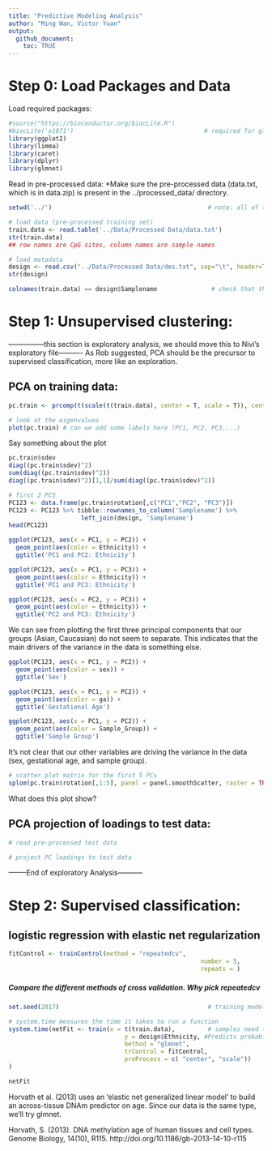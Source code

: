 ```yaml
---
title: "Predictive Modeling Analysis"
author: "Ming Wan, Victor Yuan"
output: 
  github_document:
    toc: TRUE
---
```


# Step 0: Load Packages and Data
Load required packages:


```r
#source("https://bioconductor.org/biocLite.R")
#biocLite('e1071')                                    # required for glmnet in caret
library(ggplot2)
library(limma)
library(caret)
library(dplyr)
library(glmnet)
```

Read in pre-processed data:
*Make sure the pre-processed data (data.txt, which is in data.zip) is present in the ../processed_data/ directory.

```r
setwd('../')                                           # note: all of these relative file path calls work only for knitting

# load data (pre-processed training set)
train.data <- read.table('../Data/Processed Data/data.txt')
str(train.data)
## row names are CpG sites, column names are sample names

# load metadata
design <- read.csv("../Data/Processed Data/des.txt", sep="\t", header=TRUE)
str(design)

colnames(train.data) == design$Samplename               # check that the samples are in same order
```

# Step 1: Unsupervised clustering:
---------------this section is exploratory analysis, we should move this to Nivi's exploratory file----------
As Rob suggested, PCA should be the precursor to supervised classification, more like an exploration.

## PCA on training data:

```r
pc.train <- prcomp(t(scale(t(train.data), center = T, scale = T)), center = F, scale = F)

# look at the eigenvalues
plot(pc.train) # can we add some labels here (PC1, PC2, PC3,...)
```
Say something about the plot 

```r
pc.train$sdev
diag((pc.train$sdev)^2)
sum(diag((pc.train$sdev)^2))
diag((pc.train$sdev)^2)[1,1]/sum(diag((pc.train$sdev)^2))
```

```r
# first 2 PCS
PC123 <- data.frame(pc.train$rotation[,c("PC1","PC2", "PC3")])              # Take out first 3 PCs
PC123 <- PC123 %>% tibble::rownames_to_column('Samplename') %>%             # Put sample names into column to 
                    left_join(design, 'Samplename')                         # Join the metadata info 
head(PC123)            

ggplot(PC123, aes(x = PC1, y = PC2)) + 
  geom_point(aes(color = Ethnicity)) +
  ggtitle('PC1 and PC2: Ethnicity')

ggplot(PC123, aes(x = PC1, y = PC3)) + 
  geom_point(aes(color = Ethnicity)) +
  ggtitle('PC1 and PC3: Ethnicity')

ggplot(PC123, aes(x = PC2, y = PC3)) + 
  geom_point(aes(color = Ethnicity)) +
  ggtitle('PC2 and PC3: Ethnicity')
```
We can see from plotting the first three principal components that our groups (Asian, Caucasian) do not seem to separate. This indicates that the main drivers of the variance in the data is something else.

```r
ggplot(PC123, aes(x = PC1, y = PC2)) + 
  geom_point(aes(color = sex)) +
  ggtitle('Sex')

ggplot(PC123, aes(x = PC1, y = PC2)) + 
  geom_point(aes(color = ga)) +
  ggtitle('Gestational Age')

ggplot(PC123, aes(x = PC1, y = PC2)) + 
  geom_point(aes(color = Sample_Group)) +
  ggtitle('Sample Group')
```
It's not clear that our other variables are driving the variance in the data (sex, gestational age, and sample group).

```r
# scatter plot matrix for the first 5 PCs
splom(pc.train$rotation[,1:5], panel = panel.smoothScatter, raster = TRUE)
```
What does this plot show?

## PCA projection of loadings to test data:

```r
# read pre-processed test data

# project PC loadings to test data

```

--------End of exploratory Analysis-----------

# Step 2: Supervised classification:


## logistic regression with elastic net regularization

```r
fitControl <- trainControl(method = "repeatedcv", 
													 number = 5,                 # Number of folds
													 repeats = )                 # Repeat 5 times
```

##### Compare the different methods of cross validation. Why pick repeatedcv

```r
set.seed(2017)                                         # training models requires the use of random #s. Setting (set.seed()) the randomness                                                             ensures reproducibility

# system.time measures the time it takes to run a function
system.time(netFit <- train(x = t(train.data),         # samples need to be in rows, features need to be columns
								y = design$Ethnicity, #Predicts probability of being Asian, because this is 1st level
								method = "glmnet",                     # glmnet model
								trControl = fitControl,                # use fitControl to specify repeated cross validation
								preProcess = c( "center", "scale"))    # Center and Scale the data
)

netFit
```
 
Horvath et al. (2013) uses an 'elastic net generalized linear model' to build an across-tissue DNAm predictor on age. Since our data is the same type, we'll try glmnet.

Horvath, S. (2013). DNA methylation age of human tissues and cell types. Genome Biology, 14(10), R115. http://doi.org/10.1186/gb-2013-14-10-r115

```r

```

